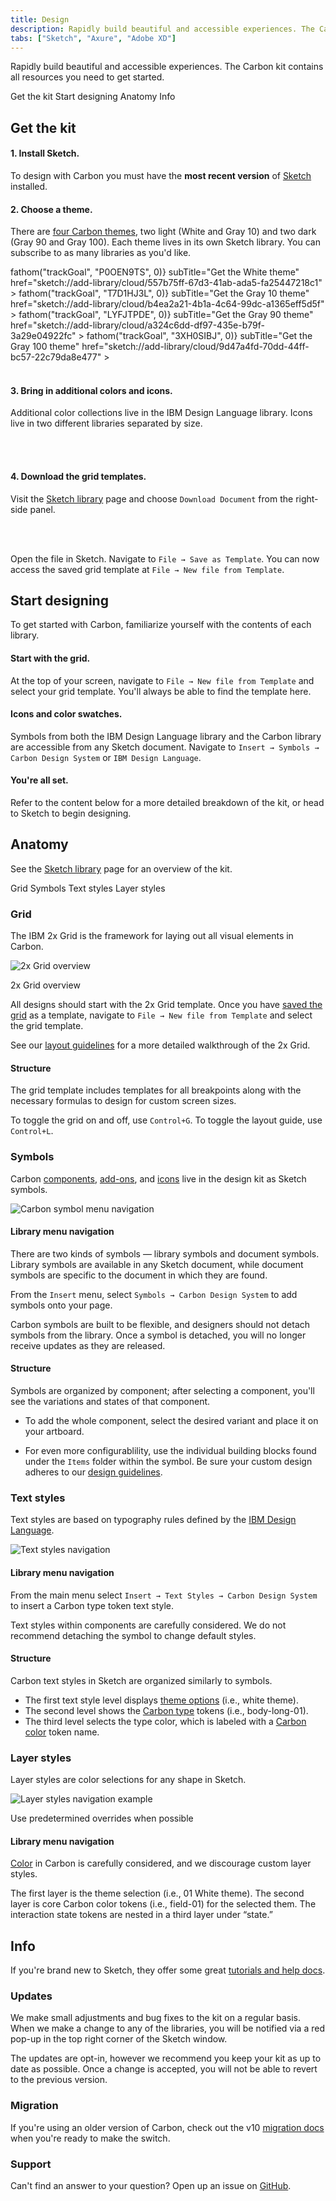 ```yaml
---
title: Design
description: Rapidly build beautiful and accessible experiences. The Carbon kit contains all resources you need to get started.
tabs: ["Sketch", "Axure", "Adobe XD"]
---
```


<PageDescription>

Rapidly build beautiful and accessible experiences. The Carbon kit contains all resources you need to get started.

</PageDescription>

<AnchorLinks>

<AnchorLink>Get the kit</AnchorLink>
<AnchorLink>Start designing</AnchorLink>
<AnchorLink>Anatomy</AnchorLink>
<AnchorLink>Info</AnchorLink>

</AnchorLinks>

## Get the kit

#### 1. **Install Sketch**.

To design with Carbon you must have the **most recent version** of [Sketch](https://www.sketchapp.com/) installed.

#### 2. **Choose a theme**.

There are [four Carbon themes](/guidelines/color/overview#themes), two light (White and Gray 10) and two dark (Gray 90 and Gray 100). Each theme lives in its own Sketch library. You can subscribe to as many libraries as you'd like.

<Row className="resource-card-group">
  <Column colMd={4} colLg={4} noGutterSm>
    <ResourceCard
      onClick={() => fathom("trackGoal", "P0OEN9TS", 0)}
      subTitle="Get the White theme"
      href="sketch://add-library/cloud/557b75ff-67d3-41ab-ada5-fa25447218c1"
    >
      <MdxIcon name="sketch" />
    </ResourceCard>
  </Column>
  <Column colMd={4} colLg={4} noGutterSm>
    <ResourceCard
      onClick={() => fathom("trackGoal", "T7D1HJ3L", 0)}
      subTitle="Get the Gray 10 theme"
      href="sketch://add-library/cloud/b4ea2a21-4b1a-4c64-99dc-a1365eff5d5f"
    >
      <MdxIcon name="sketch" />
    </ResourceCard>
  </Column>
  <Column colMd={4} colLg={4} noGutterSm>
    <ResourceCard
      onClick={() => fathom("trackGoal", "LYFJTPDE", 0)}
      subTitle="Get the Gray 90 theme"
      href="sketch://add-library/cloud/a324c6dd-df97-435e-b79f-3a29e04922fc"
    >
      <MdxIcon name="sketch" />
    </ResourceCard>
  </Column>
  <Column colMd={4} colLg={4} noGutterSm>
    <ResourceCard
      onClick={() => fathom("trackGoal", "3XH0SIBJ", 0)}
      subTitle="Get the Gray 100 theme"
      href="sketch://add-library/cloud/9d47a4fd-70dd-44ff-bc57-22c79da8e477"
    >
      <MdxIcon name="sketch" />
    </ResourceCard>
  </Column>
</Row>

<br />
<br />

#### 3. **Bring in additional colors and icons**.

Additional color collections live in the IBM Design Language library. Icons live in two different libraries separated by size.

<Row className="resource-card-group">
  <Column colMd={4} colLg={4} noGutterSm>
    <ResourceCard
      subTitle="Get the IBM Design Language"
      href="sketch://add-library/cloud/4f1cbe6c-6626-405e-8c46-a9ae41a30cba"
    >
      <MdxIcon name="sketch" />
    </ResourceCard>
  </Column>
  <Column colMd={4} colLg={4} noGutterSm>
    <ResourceCard
      subTitle="Get the IBM Icons (16px, 20px)"
      href="sketch://add-library/cloud/028e0598-591e-428c-a490-f6ec64b15ea7"
    >
      <MdxIcon name="sketch" />
    </ResourceCard>
  </Column>
  <Column colMd={4} colLg={4} noGutterSm>
    <ResourceCard
      subTitle="Get the IBM Icons (24px, 32px)"
      href="sketch://add-library/cloud/d530998a-c94c-4f1c-bc0e-c05417e067e3"
    >
      <MdxIcon name="sketch" />
    </ResourceCard>
  </Column>
</Row>

<br />
<br />

#### 4. **Download the grid templates**.

Visit the [Sketch library](https://www.sketch.com/s/3a3f3f2d-94d7-4c16-8e2e-88ba80a6382e) page and choose `Download Document` from the right-side panel.

<Row className="resource-card-group">
  <Column colLg={4} colMd={4} noGutterSm>
    <ResourceCard
      subTitle="Download the IBM Grid template"
      href="https://www.sketch.com/s/3a3f3f2d-94d7-4c16-8e2e-88ba80a6382e"
    >
      <MdxIcon name="sketch" />
    </ResourceCard>
  </Column>
  <Column colLg={4} colMd={4} noGutterSm>
    <ResourceCard
      subTitle="Download the UI Shell template"
      href="https://www.sketch.com/s/6a8e1d7b-f00a-4d8d-9d83-79ecf4dc12a0"
    >
      <MdxIcon name="sketch" />
    </ResourceCard>
  </Column>
</Row>

<br />
<br />

Open the file in Sketch. Navigate to `File → Save as Template`. You can now access the saved grid template at `File → New file from Template`.

## Start designing

To get started with Carbon, familiarize yourself with the contents of each library.

#### **Start with the grid**.

At the top of your screen, navigate to `File → New file from Template` and select your grid template. You'll always be able to find the template here.

#### **Icons and color swatches**.

Symbols from both the IBM Design Language library and the Carbon library are accessible from any Sketch document. Navigate to `Insert → Symbols → Carbon Design System` or `IBM Design Language`.

#### **You're all set**.

Refer to the content below for a more detailed breakdown of the kit, or head to Sketch to begin designing.

## Anatomy

See the [Sketch library](https://www.sketch.com/s/557b75ff-67d3-41ab-ada5-fa25447218c1) page for an overview of the kit.

<AnchorLinks small>

<AnchorLink>Grid</AnchorLink>
<AnchorLink>Symbols</AnchorLink>
<AnchorLink>Text styles</AnchorLink>
<AnchorLink>Layer styles</AnchorLink>

</AnchorLinks>

### Grid

The IBM 2x Grid is the framework for laying out all visual elements in Carbon.

![2x Grid overview](/images/grid-2.gif)

<Caption>2x Grid overview</Caption>

All designs should start with the 2x Grid template. Once you have [saved the grid](#get-the-kit) as a template, navigate to `File → New file from Template` and select the grid template.

See our [layout guidelines](/guidelines/2x-grid/overview) for a more detailed walkthrough of the 2x Grid.

#### Structure

The grid template includes templates for all breakpoints along with the necessary formulas to design for custom screen sizes.

To toggle the grid on and off, use `Control+G`. To toggle the layout guide, use `Control+L`.

### Symbols

Carbon [components](/components/overview), [add-ons](/contributing/add-ons), and [icons](/guidelines/icons/library) live in the design kit as Sketch symbols.

![Carbon symbol menu navigation](/images/carbon-kit.png)

#### Library menu navigation

There are two kinds of symbols — library symbols and document symbols. Library symbols are available in any Sketch document, while document symbols are specific to the document in which they are found.

From the `Insert` menu, select `Symbols → Carbon Design System` to add symbols onto your page.

Carbon symbols are built to be flexible, and designers should not detach symbols from the library. Once a symbol is detached, you will no longer receive updates as they are released.

#### Structure

Symbols are organized by component; after selecting a component, you'll see the variations and states of that component.

- To add the whole component, select the desired variant and place it on your artboard.

- For even more configurablility, use the individual building blocks found under the `Items` folder within the symbol. Be sure your custom design adheres to our [design guidelines](/guidelines/accessibility/overview).

### Text styles

Text styles are based on typography rules defined by the [IBM Design Language](https://www.ibm.com/design/language/elements/type-basics).

![Text styles navigation](images/text-styles-1.png)

#### Library menu navigation

From the main menu select `Insert → Text Styles → Carbon Design System` to insert a Carbon type token text style.

Text styles within components are carefully considered. We do not recommend detaching the symbol to change default styles.

#### Structure

Carbon text styles in Sketch are organized similarly to symbols.

- The first text style level displays [theme options](/guidelines/themes) (i.e., white theme).
- The second level shows the [Carbon type](/guidelines/typography/overview) tokens (i.e., body-long-01).
- The third level selects the type color, which is labeled with a [Carbon color](/guidelines/color/overview) token name.

### Layer styles

Layer styles are color selections for any shape in Sketch.

![Layer styles navigation example](/images/layer-style-1.png)

<Caption>Use predetermined overrides when possible</Caption>

#### Library menu navigation

[Color](/guidelines/color/overview) in Carbon is carefully considered, and we discourage custom layer styles.

The first layer is the theme selection (i.e., 01 White theme). The second layer is core Carbon color tokens (i.e., field-01) for the selected them. The interaction state tokens are nested in a third layer under “state.”

## Info

If you're brand new to Sketch, they offer some great [tutorials and help docs](https://www.sketchapp.com/docs/).

### Updates

We make small adjustments and bug fixes to the kit on a regular basis. When we make a change to any of the libraries, you will be notified via a red pop-up in the top right corner of the Sketch window.

The updates are opt-in, however we recommend you keep your kit as up to date as possible. Once a change is accepted, you will not be able to revert to the previous version.

### Migration

If you're using an older version of Carbon, check out the v10 [migration docs](/updates/v10-migration/designers) when you're ready to make the switch.

### Support

Can't find an answer to your question? Open up an issue on [GitHub](https://github.com/carbon-design-system/carbon/issues/new/choose).
